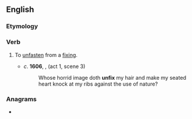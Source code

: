 ==English==

===Etymology===
{{prefix|en|un|fix}}

===Verb===
{{en-verb}}

# {{lb|en|transitive}} To [[unfasten]] from a [[fixing]].
#* ''c''. '''1606''', {{w|William Shakespeare}}, ''{{w|Macbeth}}'' (act 1, scene 3)
#*: Whose horrid image doth '''unfix''' my hair and make my seated heart knock at my ribs against the use of nature?

===Anagrams===
* {{anagrams|en|a=finux|Xinfu}}